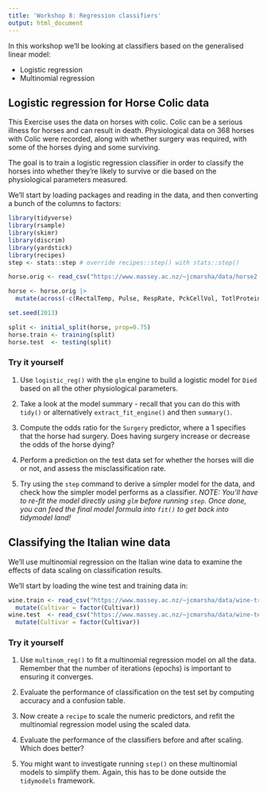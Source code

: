```yaml
---
title: 'Workshop 8: Regression classifiers'
output: html_document
---
```


In this workshop we'll be looking at classifiers based on the generalised linear model:

- Logistic regression
- Multinomial regression

## Logistic regression for Horse Colic data

This Exercise uses the data on horses with colic. Colic can be a serious
illness for horses and can result in death. Physiological data on 368
horses with Colic were recorded, along with whether surgery was
required, with some of the horses dying and some surviving.

The goal is to train a logistic regression classifier in order to
classify the horses into whether they're likely to survive or die based
on the physiological parameters measured.

We'll start by loading packages and reading in the data, and then converting a bunch of the columns to factors:

```r
library(tidyverse)
library(rsample)
library(skimr)
library(discrim)
library(yardstick)
library(recipes)
step <- stats::step # override recipes::step() with stats::step()

horse.orig <- read_csv("https://www.massey.ac.nz/~jcmarsha/data/horse2.csv")

horse <- horse.orig |>
  mutate(across(-c(RectalTemp, Pulse, RespRate, PckCellVol, TotlProtein), as_factor))

set.seed(2013)

split <- initial_split(horse, prop=0.75)
horse.train <- training(split)
horse.test  <- testing(split)
```

### Try it yourself

1. Use `logistic_reg()` with the `glm` engine to build a logistic model for `Died` based on all the other physiological parameters.

2. Take a look at the model summary - recall that you can do this with `tidy()` or alternatively `extract_fit_engine()` and then `summary()`.

3. Compute the odds ratio for the `Surgery` predictor, where a 1 specifies that the horse had surgery. Does having surgery increase or decrease the odds of the horse dying?

4. Perform a prediction on the test data set for whether the horses will die or not, and assess the misclassification rate.

5. Try using the `step` command to derive a simpler model for the data, and check how the simpler model performs as a classifier. *NOTE: You'll have to re-fit the model directly using `glm` before running `step`. Once done, you can feed the final model formula into `fit()` to get back into tidymodel land!*

## Classifying the Italian wine data

We'll use multinomial regression on the Italian wine data to examine the effects of data scaling on classification results.

We'll start by loading the wine test and training data in:

```r
wine.train <- read_csv("https://www.massey.ac.nz/~jcmarsha/data/wine-train.csv") |>
  mutate(Cultivar = factor(Cultivar))
wine.test  <- read_csv("https://www.massey.ac.nz/~jcmarsha/data/wine-test.csv") |>
  mutate(Cultivar = factor(Cultivar))
```

### Try it yourself

1. Use `multinom_reg()` to fit a multinomial regression model on all the data. Remember that the number of iterations (epochs) is important to ensuring it converges.

2. Evaluate the performance of classification on the test set by computing accuracy and a confusion table.

3. Now create a `recipe` to scale the numeric predictors, and refit the multinomial regression model using the scaled data.

4. Evaluate the performance of the classifiers before and after scaling. Which does better?

5. You might want to investigate running `step()` on these multinomial models to simplify them. Again, this has to be done outside the `tidymodels` framework.
